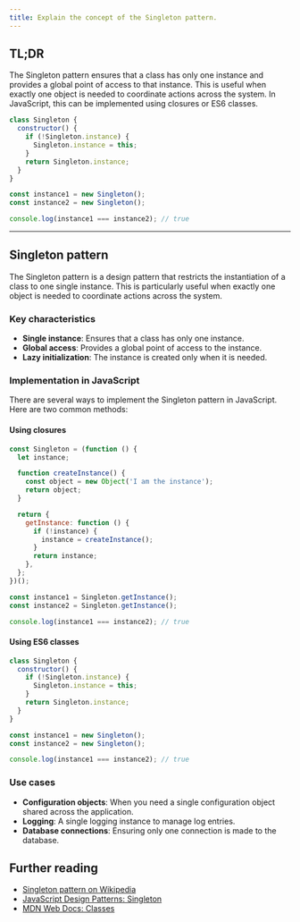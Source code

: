 ```yaml
---
title: Explain the concept of the Singleton pattern.
---
```


## TL;DR

The Singleton pattern ensures that a class has only one instance and provides a global point of access to that instance. This is useful when exactly one object is needed to coordinate actions across the system. In JavaScript, this can be implemented using closures or ES6 classes.

```js
class Singleton {
  constructor() {
    if (!Singleton.instance) {
      Singleton.instance = this;
    }
    return Singleton.instance;
  }
}

const instance1 = new Singleton();
const instance2 = new Singleton();

console.log(instance1 === instance2); // true
```

---

## Singleton pattern

The Singleton pattern is a design pattern that restricts the instantiation of a class to one single instance. This is particularly useful when exactly one object is needed to coordinate actions across the system.

### Key characteristics

- **Single instance**: Ensures that a class has only one instance.
- **Global access**: Provides a global point of access to the instance.
- **Lazy initialization**: The instance is created only when it is needed.

### Implementation in JavaScript

There are several ways to implement the Singleton pattern in JavaScript. Here are two common methods:

#### Using closures

```js
const Singleton = (function () {
  let instance;

  function createInstance() {
    const object = new Object('I am the instance');
    return object;
  }

  return {
    getInstance: function () {
      if (!instance) {
        instance = createInstance();
      }
      return instance;
    },
  };
})();

const instance1 = Singleton.getInstance();
const instance2 = Singleton.getInstance();

console.log(instance1 === instance2); // true
```

#### Using ES6 classes

```js
class Singleton {
  constructor() {
    if (!Singleton.instance) {
      Singleton.instance = this;
    }
    return Singleton.instance;
  }
}

const instance1 = new Singleton();
const instance2 = new Singleton();

console.log(instance1 === instance2); // true
```

### Use cases

- **Configuration objects**: When you need a single configuration object shared across the application.
- **Logging**: A single logging instance to manage log entries.
- **Database connections**: Ensuring only one connection is made to the database.

## Further reading

- [Singleton pattern on Wikipedia](https://en.wikipedia.org/wiki/Singleton_pattern)
- [JavaScript Design Patterns: Singleton](https://www.dofactory.com/javascript/design-patterns/singleton)
- [MDN Web Docs: Classes](https://developer.mozilla.org/en-US/docs/Web/JavaScript/Reference/Classes)
